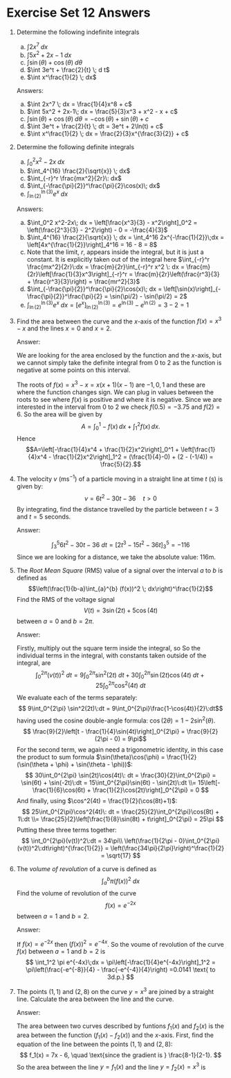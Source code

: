 # Exercise Set 12 Answers {.unlisted .unnumbered}

1. Determine the following indefinite integrals
    a. $\int 2x^7\; dx$
    a. $\int 5x^2+2x-1 \; dx$
    a. $\int \sin(\theta)+\cos(\theta) \; d\theta$
    a. $\int 3e^t + \frac{2}{t} \; d t$
    a. $\int x^\frac{1}{2} \; dx$

    Answers:
    a. $\int 2x^7 \; dx = \frac{1}{4}x^8 + c$
    a. $\int 5x^2 + 2x-1\; dx = \frac{5}{3}x^3 + x^2 - x + c$
    a. $\int \sin(\theta)+\cos(\theta) \; d\theta = -\cos(\theta) + \sin(\theta) + c$
    a. $\int 3e^t + \frac{2}{t} \; dt = 3e^t + 2\ln(t) + c$
    a. $\int x^\frac{1}{2} \; dx = \frac{2}{3}x^{\frac{3}{2}} + c$
    
1. Determine the following definite integrals
    a. $\int_0^2 x^2-2x\; dx$
    a. $\int_4^{16} \frac{2}{\sqrt{x}} \; dx$
    a. $\int_{-r}^r \frac{mx^2}{2r}\: dx$
    a. $\int_{-\frac{\pi}{2}}^\frac{\pi}{2}\cos(x)\; dx$
    a. $\int_{\ln(2)}^{\ln(3)} e^x\; dx$
    
    Answers:
    a. $\int_0^2 x^2-2x\; dx = \left[\frac{x^3}{3} - x^2\right]_0^2 = \left(\frac{2^3}{3} - 2^2\right) - 0 = -\frac{4}{3}$
    a. $\int_4^{16} \frac{2}{\sqrt{x}} \; dx = \int_4^16 2x^{-\frac{1}{2}}\;dx = \left[4x^{\frac{1}{2}}\right]_4^16 = 16 - 8 = 8$
    a. Note that the limit, $r$, appears inside the integral, but it is just a constant. It is explicitly taken out of the integral here
    $\int_{-r}^r \frac{mx^2}{2r}\:dx = \frac{m}{2r}\int_{-r}^r x^2 \: dx = \frac{m}{2r}\left[\frac{1}{3}x^3\right]_{-r}^r = \frac{m}{2r}\left(\frac{r^3}{3} + \frac{r^3}{3}\right) = \frac{mr^2}{3}$
    a. $\int_{-\frac{\pi}{2}}^\frac{\pi}{2}\cos(x)\; dx = \left[\sin(x)\right]_{-\frac{\pi}{2}}^\frac{\pi}{2} = \sin(\pi/2) - \sin(\pi/2) = 2$
    a. $\int_{\ln(2)}^{\ln(3)} e^x\; dx = \left[e^x\right]_{\ln(2)}^{\ln(3)} = e^{\ln(3)} - e^{\ln(2)} = 3-2 = 1$
    

1. Find the area between the curve and the $x$-axis of the function $f(x)=x^3-x$ and the lines $x=0$ and $x=2$.

    Answer:

    We are looking for the area enclosed by the function and the $x$-axis, but we cannot simply take the definite integral from $0$ to $2$ as the function is negative at some points on this interval.

    The roots of $f(x)=x^3-x=x(x+1)(x-1)$ are $-1,0,1$ and these are where the function changes sign. We can plug in values between the roots to see where $f(x)$ is positive and where it is negative. Since we are interested in the interval from $0$ to $2$ we check $f(0.5)=-3.75$ and $f(2)=6$. So the area will be given by
    $$A=\int_0^1 -f(x)\, dx + \int_1^2 f(x)\, dx.$$
    Hence
    $$A=\left[-\frac{1}{4}x^4 + \frac{1}{2}x^2\right]_0^1 + \left[\frac{1}{4}x^4 - \frac{1}{2}x^2\right]_1^2 = (\frac{1}{4}-0) + (2 - (-1/4)) = \frac{5}{2}.$$

1. The velocity $v$ ($\text{ms}^{-1}$) of a particle moving in a straight line at time $t$ ($\text{s}$) is given by:
    $$v=6t^2-30t-36\quad t>0$$
    By integrating, find the distance travelled by the particle between $t=3$ and $t=5$ seconds.

    Answer:

    $$\int_3^5 6t^2 - 30t - 36\: dt = \left[2t^3 - 15t^2 - 36t\right]_3^5 = -116$$
    Since we are looking for a distance, we take the absolute value: $116\text{m}$.

    
1. The *Root Mean Square* (RMS) value of a signal over the interval $a$ to $b$ is defined as
    $$\left(\frac{1}{b-a}\int_{a}^{b} (f(x))^2 \; dx\right)^\frac{1}{2}$$
    Find the RMS of the voltage signal
    $$V(t)=3\sin(2t)+5\cos(4t)$$
    between $a=0$ and $b=2\pi$.

    Answer:

    Firstly, multiply out the square term inside the integral, so
    \begin{align*}
    v(t)^2 &= (3\sin(2t) + 5\cos(4t))(3\sin(2t) + 5\cos(4t))\\
    &= 9\sin^2(2t) + 30\sin(2t)\cos(4t) + 25\cos^2(4t)
    \end{align*}
    So the individual terms in the integral, with constants taken outside of the integral, are
    $$
    \int_0^{2\pi} (v(t))^2\:dt = 9\int_0^{2\pi} \sin^2(2t)\:dt + 30\int_0^{2\pi} \sin(2t)\cos(4t)\:dt + 25 \int_0^{2\pi}\cos^2(4t)\:dt
    $$
    We evaluate each of the terms separately:
    $$
    9\int_0^{2\pi} \sin^2(2t)\:dt = 9\int_0^{2\pi}\frac{1-\cos(4t)}{2}\:dt$$
    having used the cosine double-angle formula: $\cos(2\theta) = 1- 2\sin^2(\theta)$.
    $$
    \frac{9}{2}\left[t - \frac{1}{4}\sin(4t)\right]_0^{2\pi} = \frac{9}{2}(2\pi - 0) = 9\pi$$
    For the second term, we again need a trigonometric identity, in this case the product to sum formula $\sin(\theta)\cos(\phi) = \frac{1}{2}(\sin(\theta + \phi) + \sin(\theta - \phi))$:
    $$
    30\int_0^{2\pi} \sin(2t)\cos(4t)\: dt = \frac{30}{2}\int_0^{2\pi} = \sin(6t) + \sin(-2t)\:dt = 15\int_0^{2\pi}\sin(6t) - \sin(2t)\:dt \\= 15\left[-\frac{1}{6}\cos(6t) + \frac{1}{2}\cos(2t)\right]_0^{2\pi} = 0
    $$
    And finally, using $\cos^2(4t) = \frac{1}{2}(\cos(8t)+1)$:
    $$
    25\int_0^{2\pi}\cos^2(4t)\: dt = \frac{25}{2}\int_0^{2\pi}\cos(8t) + 1\:dt \\= \frac{25}{2}\left[\frac{1}{8}\sin(8t) + t\right]_0^{2\pi} = 25\pi
    $$
    Putting these three terms together:
    $$
    \int_0^{2\pi}(v(t))^2\:dt = 34\pi\\
    \left(\frac{1}{2\pi - 0}\int_0^{2\pi}(v(t))^2\:dt\right)^{\frac{1}{2}} = \left(\frac{34\pi}{2\pi}\right)^\frac{1}{2} = \sqrt{17}
    $$

1. The *volume of revolution* of a curve is defined as
    $$\int_a^b \pi (f(x))^2 \; dx$$
    Find the volume of revolution of the curve
    $$f(x)=e^{-2x}$$
    between $a=1$ and $b=2$.

    Answer:

    If $f(x) = e^{-2x}$ then $(f(x))^2 = e^{-4x}$. So the voume of revolution of the curve $f(x)$ between $a=1$ and $b=2$ is
    $$
    \int_1^2 \pi e^{-4x}\;dx = \pi\left[-\frac{1}{4}e^{-4x}\right]_1^2 = \pi\left(\frac{-e^{-8}}{4} - \frac{-e^{-4}}{4}\right) =0.0141 \text{ to 3d.p.}
    $$

1. The points $(1,1)$ and $(2,8)$ on the curve $y=x^3$ are joined by a straight line. Calculate the area between the line and the curve.

    Answer:

    The area between two curves described by funtions $f_1(x)$ and $f_2(x)$ is the area between the function $(f_1(x) - f_2(x))$ and the $x$-axis. First, find the equation of the line between the points $(1,1)$ and $(2,8)$:
    $$
    f_1(x) = 7x - 6, \quad \text{since the gradient is } \frac{8-1}{2-1}.
    $$
    So the area between the line $y=f_1(x)$ and the line $y=f_2(x) = x^3$ is
    \begin{align*}
    \int_1^2 (f_1(x)-f_2(x))\;dx &= \int_1^2 7x-6-x^3\;dx\\
    &= \left[\frac{7}{2}x^2 - 6x - \frac{1}{4}x^4\right]_1^2\\
    &= (14-12-4)-(\frac{7}{2} - 6 -\frac{1}{4})\\
    &= \frac{3}{4}
    \end{align*}
